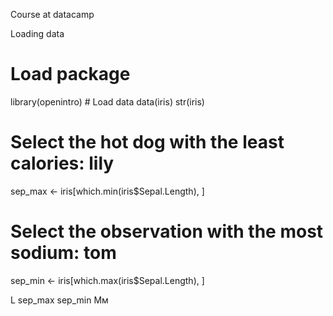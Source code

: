 Course at datacamp

Loading data

# Load package
library(openintro)
# Load data
data(iris)
str(iris)

# Select the hot dog with the least calories: lily
sep_max <- iris[which.min(iris$Sepal.Length), ]

# Select the observation with the most sodium: tom
sep_min <- iris[which.max(iris$Sepal.Length), ]

L
sep_max
sep_min
Мм
